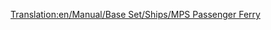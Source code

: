 [[Translation:en/Manual/Base Set/Ships/MPS Passenger Ferry]]
{{en/Manual/Base Set/Ships/Ships|Cost=£18,279 ($36.558)
|Speed=32 km/h (20 mph)
|Annual=£1,476 ($2.952)
|Designed=1926 	
|Lifespan=30
|Capacity=100 Passengers
|Description=The MPS passenger ferry is a slow speed passenger ferry designed for port to port access over long distances
|Real-life=Fictional. MPS is simply an acronym for Microprose, Transport Tycoon's original publisher.
}}